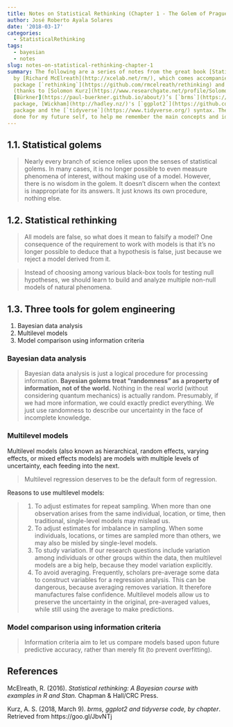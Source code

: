```yaml
---
title: Notes on Statistical Rethinking (Chapter 1 - The Golem of Prague)
author: José Roberto Ayala Solares
date: '2018-03-17'
categories:
  - StatisticalRethinking
tags:
  - bayesian
  - notes
slug: notes-on-statistical-rethinking-chapter-1
summary: The following are a series of notes from the great book [Statistical Rethinking](http://xcelab.net/rm/statistical-rethinking/)
  by [Richard McElreath](http://xcelab.net/rm/), which comes accompanied by the R
  package [`rethinking`](https://github.com/rmcelreath/rethinking) and some [improvements](https://github.com/ASKurz/Statistical_Rethinking_with_brms_ggplot2_and_the_tidyverse)
  (thanks to [Solomon Kurz](https://www.researchgate.net/profile/Solomon_Kurz)) from
  [Bürkner](https://paul-buerkner.github.io/about/)’s [`brms`](https://github.com/paul-buerkner/brms)
  package, [Wickham](http://hadley.nz/)'s [`ggplot2`](https://github.com/tidyverse/ggplot2)
  package and the [`tidyverse`](https://www.tidyverse.org/) syntax. These are mainly
  done for my future self, to help me remember the main concepts and ideas.
---
```


## 1.1. Statistical golems
> Nearly every branch of science relies upon the senses of statistical golems. In many cases, it is no longer possible to even measure phenomena of interest, without making use of a model. However, there is no wisdom in the golem. It doesn’t discern when the context is inappropriate for its answers. It just knows its own procedure, nothing else.

## 1.2. Statistical rethinking
> All models are false, so what does it mean to falsify a model? One consequence of the requirement to work with models is that it’s no longer possible to deduce that a hypothesis is false, just because we reject a model derived from it.

> Instead of choosing among various black-box tools for testing null hypotheses, we should learn to build and analyze multiple non-null models of natural phenomena.

## 1.3. Three tools for golem engineering
1. Bayesian data analysis
2. Multilevel models
3. Model comparison using information criteria

### Bayesian data analysis
> Bayesian data analysis is just a logical procedure for processing information. **Bayesian golems treat “randomness” as a property of information, not of the world.** Nothing in the real world (without considering quantum mechanics) is actually random. Presumably, if we had more information, we could exactly predict everything. We just use randomness to describe our uncertainty in the face of incomplete knowledge.

### Multilevel models
Multilevel models (also known as hierarchical, random effects, varying effects, or mixed effects models) are models with multiple levels of uncertainty, each feeding into the next.

> Multilevel regression deserves to be the default form of regression.

Reasons to use multilevel models:

> (1) To adjust estimates for repeat sampling. When more than one observation arises from the same individual, location, or time, then traditional, single-level models may mislead us.
(2) To adjust estimates for imbalance in sampling. When some individuals, locations, or times are sampled more than others, we may also be misled by single-level models.
(3) To study variation. If our research questions include variation among individuals or other groups within the data, then multilevel models are a big help, because they model variation explicitly.
(4) To avoid averaging. Frequently, scholars pre-average some data to construct variables for a regression analysis. This can be dangerous, because averaging removes variation. It therefore manufactures false confidence. Multilevel models allow us to preserve the uncertainty in the original, pre-averaged values, while still using the average to make predictions.

### Model comparison using information criteria
> Information criteria aim to let us compare models based upon future predictive accuracy, rather than  merely fit (to prevent overfitting).

## References
McElreath, R. (2016). *Statistical rethinking: A Bayesian course with examples in R and Stan.* Chapman & Hall/CRC Press.

Kurz, A. S. (2018, March 9). *brms, ggplot2 and tidyverse code, by chapter*. Retrieved from https://goo.gl/JbvNTj


